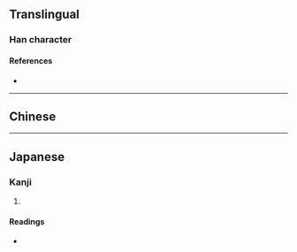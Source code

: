 {{also|總}}
{{character info/new}}
==Translingual==

===Han character===
{{Han char|rn=64|rad=手|as=08|sn=11|four=|canj=QCIP|ids=⿰扌忩}}

====References====
* {{Han ref|kx=0435.200|dkj=12212|dj=0785.040|hdz=31902.020|uh=6374|ud=25460}}

----

==Chinese==
{{zh-see|總|v}}

----

==Japanese==

===Kanji===
{{ja-kanji|grade=|rs=手08}}

# {{defn|lang=ja|sort=手08}}

====Readings====
* {{ja-readings|on=[[ふん]] (fun), [[そう]] (sō)|kun=}}